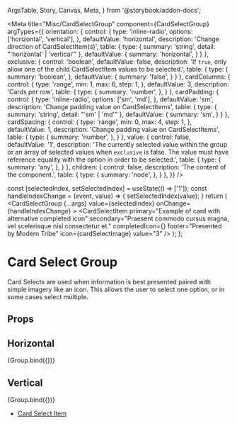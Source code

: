   ArgsTable,
  Story,
  Canvas,
  Meta,
} from '@storybook/addon-docs';


<Meta
  title="Misc/CardSelectGroup"
  component={CardSelectGroup}
  argTypes={{
    orientation: {
      control: {
        type: 'inline-radio',
        options: ['horizontal', 'vertical'],
      },
      defaultValue: 'horizontal',
      description: 'Change direction of CardSelectItem(s)',
      table: {
        type: {
          summary: 'string',
          detail: "'horizontal' | 'vertical'"
        },
        defaultValue: {
          summary: 'horizontal',
        }
      }
    },
    exclusive: {
      control: 'boolean',
      defaultValue: false,
      description: 'If `true`, only allow one of the child CardSelectItem values to be selected.',
      table: {
        type: {
          summary: 'boolean',
        },
        defaultValue: {
          summary: 'false',
        }
      }
    },
    cardColumns: {
      control: { 
        type: 'range',
        min: 1,
        max: 6,
        step: 1,
      },
      defaultValue: 3,
      description: 'Cards per row',
      table: {
        type: {
          summary: 'number',
        },
      }
    },
    cardPadding: {
      control: {
        type: 'inline-radio',
        options: ['sm', 'md'],
      },
      defaultValue: 'sm',
      description: 'Change padding value on CardSelectItems',
      table: {
        type: {
          summary: 'string',
          detail: "'sm' | 'md'"
        },
        defaultValue: {
          summary: 'sm',
        }
      }
    },
    cardSpacing: {
      control: { 
        type: 'range',
        min: 0,
        max: 4,
        step: 1,
      },
      defaultValue: 1,
      description: 'Change padding value on CardSelectItems',
      table: {
        type: {
          summary: 'number',
        },
      }
    },
    value: {
      control: false,
      defaultValue: '1',
      description: 'The currently selected value within the group or an array of selected values when `exclusive` is false. The value must have reference equality with the option in order to be selected.',
      table: {
        type: {
          summary: 'any',
        },
      }
    },
    children: {
      control: false,
      description: 'The content of the component.',
      table: {
        type: {
          summary: 'node',
        },
      }
    },
  }}
/>

  const [selectedIndex, setSelectedIndex] = useState(() => ['1']);
  const handleIndexChange = (event, value) => {
    setSelectedIndex(value);
  }
  return (
    <CardSelectGroup
      {...args}
      value={selectedIndex}
      onChange={handleIndexChange}
    >
      <CardSelectItem
        primary="Vestibulum id ligula porta felis euismod semper"
        secondary="Cras justo odio, dapibus ac facilisis in, egestas eget quam. Nullam id dolor id nibh ultricies vehicula ut id elit."
        footer="Presented by Modern Tribe"
        icon={cardSelectImage}
        value="1"
      />
      <CardSelectItem
        primary="Example of a disabled card"
        secondary="Donec ullamcorper nulla non metus auctor fringilla."
        footer="Presented by Modern Tribe"
        icon={cardSelectImage}
        value="2"
        disabled
      />
      <CardSelectItem
        primary="Example of card with alternative completed icon"
        secondary="Praesent commodo cursus magna, vel scelerisque nisl consectetur et."
        completedIcon={<Chip size="small" color="success" label="Complete" />}
        footer="Presented by Modern Tribe"
        icon={cardSelectImage}
        value="3"
      />
      <CardSelectItem
        primary="Hello"
        secondary="Fusce dapibus, tellus ac cursus commodo, tortor mauris condimentum nibh, ut fermentum massa justo sit amet risus."
        footer="Presented by Modern Tribe"
        icon={cardSelectImage}
        value="4"
      />
      <CardSelectItem
        primary="Praesent commodo cursus magna"
        secondary="Maecenas sed diam eget risus varius blandit sit amet non magna."
        footer="Presented by Modern Tribe"
        icon={cardSelectImage}
        value="5"
      />
      <CardSelectItem
        primary="Hello World"
        secondary="Donec ullamcorper nulla non metus auctor fringilla."
        footer="Presented by Modern Tribe"
        icon={cardSelectImage}
        value="6"
      />
    </CardSelectGroup>
  );
};

# Card Select Group
Card Selects are used when information is best presented paired with 
simple imagery like an icon. This allows the user to select one option,
or in some cases select multiple.

## Props
<ArgsTable story="." />

## Horizontal
<Canvas>
  <Story name="Horizontal" args={{ orientation: 'horizontal' }}>
    {Group.bind({})}
  </Story>
</Canvas>

## Vertical
<Canvas>
  <Story name="Vertical" args={{ orientation: 'vertical' }}>
    {Group.bind({})}
  </Story>
</Canvas>

- [Card Select Item](/docs/misc-cardselectitem--alt-completed-icon)
